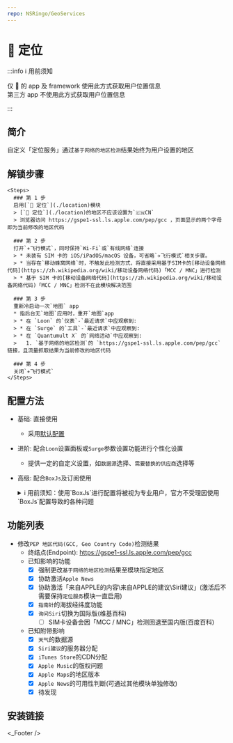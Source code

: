 ```yaml
---
repo: NSRingo/GeoServices
---
```



# 📍 定位

:::info ℹ️ 用前须知

仅  的 app 及 framework 使用此方式获取用户位置信息  
第三方 app 不使用此方式获取用户位置信息  

:::
## 简介
自定义「定位服务」通过`基于网络的地区检测`结果始终为用户设置的地区  

## 解锁步骤

    <Steps>
      ### 第 1 步
      启用[`📍 定位`](./location)模块
      > [`📍 定位`](./location)的地区不应该设置为`🇨🇳CN`  
      > 浏览器访问 https://gspe1-ssl.ls.apple.com/pep/gcc ，页面显示的两个字母即为当前修改的地区代码

      ### 第 2 步
      打开`✈️飞行模式`，同时保持`Wi-Fi`或`有线网络`连接
      > * 未装有 SIM 卡的 iOS/iPadOS/macOS 设备，可省略`✈️飞行模式`相关步骤。  
      > * 当存在`移动蜂窝网络`时，不触发此检测方式，将直接采用基于SIM卡的[移动设备网络代码](https://zh.wikipedia.org/wiki/移动设备网络代码)「MCC / MNC」进行检测
      > * 基于 SIM 卡的[移动设备网络代码](https://zh.wikipedia.org/wiki/移动设备网络代码)「MCC / MNC」检测不在此模块解决范围  

      ### 第 3 步
      重新冷启动一次`地图` app
      * 指后台无`地图`应用时，重开`地图`app
      > * 在 `Loon` 的`仪表`-`最近请求`中应观察到:  
      > * 在 `Surge` 的`工具`-`最近请求`中应观察到:  
      > * 在 `Quantumult X` 的`网络活动`中应观察到:  
      >   1. `基于网络的地区检测`的 `https://gspe1-ssl.ls.apple.com/pep/gcc` 链接，且流量抓取结果为当前修改的地区代码  

      ### 第 4 步
      关闭`✈️飞行模式`
    </Steps>

## 配置方法
* 基础: 直接使用
  * 采用[默认配置](#默认设置)
* 进阶: 配合`Loon`设置面板或`Surge`参数设置功能进行个性化设置
  * 提供一定的自定义设置，如`数据源`选择、`需要替换的供应商`选择等
* 高级: 配合`BoxJs`及订阅使用
  <details>
  <summary>ℹ️ 用前须知：使用`BoxJs`进行配置将被视为专业用户，官方不受理因使用`BoxJs`配置导致的各种问题</summary>

  1. 安装`BoxJs`插件并更新引用资源或脚本:
     * 安装方法及下载链接详见: [🧰 BoxJs](../box-js)
  2. 在`BoxJs`的配置面板中进行个性化设置:
     1. 浏览器访问[BoxJs.com](http://boxjs.com)
     2. 在[`应用`](http://boxjs.com/#/app)页面点开` iRingo`折叠
     3. 在[`📍 定位`](http://boxjs.com/#/app/iRingo.Location)根据需要填写您的设置信息
  </details>

## 功能列表
* 修改`PEP 地区代码(GCC, Geo Country Code)`检测结果
  * 终结点(Endpoint): https://gspe1-ssl.ls.apple.com/pep/gcc
  * 已知影响的功能
    - [x] 强制更改`基于网络的地区检测`结果至模块指定地区  
    - [x] 协助激活`Apple News` 
    - [x] 协助激活「来自APPLE的内容\来自APPLE的建议\Siri建议」(激活后不需要保持`定位服务`模块一直启用) 
    - [x] `指南针`的海拔经纬度功能
    - [x] `询问Siri`切换为国际版(维基百科)
      - [ ] SIM卡设备会因「MCC / MNC」检测回退至国内版(百度百科)
  * 已知附带影响
    - [x] `天气`的数据源
    - [x] `Siri建议`的服务器分配
    - [x] `iTunes Store`的CDN分配
    - [x] `Apple Music`的版权问题
    - [x] `Apple Maps`的地区版本
    - [x] `Apple News`的可用性判断(可通过其他模块单独修改) 
    - [x] 待发现

## 安装链接

<ModuleInstall urlPrefix="https://github.com/NSRingo/GeoServices/releases/latest/download/">
  <ModuleInstall.Tab type="loon">
    <ModuleInstall.Item
      url="iRingo.Location.plugin"
      badge={[
        {
          type: "tip",
          text: "MitM",
          outline: true,
        },
        {
          type: "info",
          text: "脚本",
          outline: true,
        },
      ]}
    />
  </ModuleInstall.Tab>
  <ModuleInstall.Tab type="surge">
    <ModuleInstall.Item 
      url="iRingo.Location.sgmodule"
      badge={[
        {
          type: "danger",
          text: "MitM",
          outline: true,
        },
        {
          type: "warning",
          text: "脚本",
          outline: true,
        },
      ]}
    />
  </ModuleInstall.Tab>
  <ModuleInstall.Tab type="stash">
    <ModuleInstall.Item
      url="iRingo.Location.stoverride"
      badge={[
        {
          type: "info",
          text: "覆写",
          outline: true,
        },
        {
          type: "info",
          text: "MitM",
          outline: true,
        },
        {
          type: "info",
          text: "脚本",
          outline: true,
        },
      ]}
    />
  </ModuleInstall.Tab>
  <ModuleInstall.Tab type="egern">
    <ModuleInstall.Item
      url="iRingo.Location.yaml"
    />
  </ModuleInstall.Tab>
  <ModuleInstall.Tab type="qx">
    <ModuleInstall.Item
      url="iRingo.Location.snippet"
      badge={[
        {
          type: "danger",
          text: "重写",
          outline: true,
        },
        {
          type: "tip",
          text: "MitM",
          outline: true,
        },
      ]}
    />
  </ModuleInstall.Tab>
</ModuleInstall>

<_Footer />
